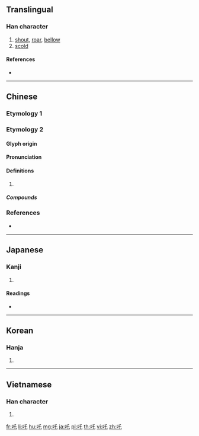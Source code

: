 {{character info/new}}
{{also|咤}}
==Translingual==

===Han character===
{{Han char|rn=30|rad=口|as=03|sn=6|four=62014|canj=RHP|ids=⿰口乇}}

# [[shout]], [[roar]], [[bellow]]
# [[scold]]

====References====
* {{Han ref|kx=0176.050|dkj=03302|dj=0394.010|hdz=10579.060|uh=5412|ud=21522|bh=A65C|bd=42588}}

----

==Chinese==

===Etymology 1===
{{zh-see|咤|v}}

===Etymology 2===
{{zh-forms|s=咤}}

====Glyph origin====
{{Han etym}}

====Pronunciation====
{{zh-pron
|m=吒
|c=zaa3,zaa1
|mc=y
|oc=y
|cat=
}}

====Definitions====
{{zh-hanzi}}

# {{zh-only|哪吒}}

=====Compounds=====
{{zh-der|喑惡叱吒|悲吒|叱吒|怛吒|吒叉|吒食|啞吒|喑嗚叱吒|吒吒|哪吒|吒異|叱吒風雲|波波吒吒|赫吒|風雲叱吒|醜吒}}

===References===
* {{R:yue:mfccd}}

----

==Japanese==

===Kanji===
{{ja-kanji|grade=|rs=口03}}

# {{defn|lang=ja|sort=口03}}

====Readings====
* {{ja-readings
|goon=[[ちゃ]] (cha)
|kanon=[[た]] (ta)
|kun=[[しかる]] (shikaru)}}

----

==Korean==

===Hanja===
{{ko-hanja|hangeul=[[타]], [[탁]]|rv=ta, tak|mr=t'a, t'ak}}

# {{defn|lang=ko|sort=口03}}

----

==Vietnamese==

===Han character===
{{vi-hantu|[[tra]], [[cha]], [[chá]], [[sá]], [[xá]]|rs=口03}}

# {{defn|lang=vi|sort=口03}}

[[fr:吒]]
[[li:吒]]
[[hu:吒]]
[[mg:吒]]
[[ja:吒]]
[[pl:吒]]
[[th:吒]]
[[vi:吒]]
[[zh:吒]]